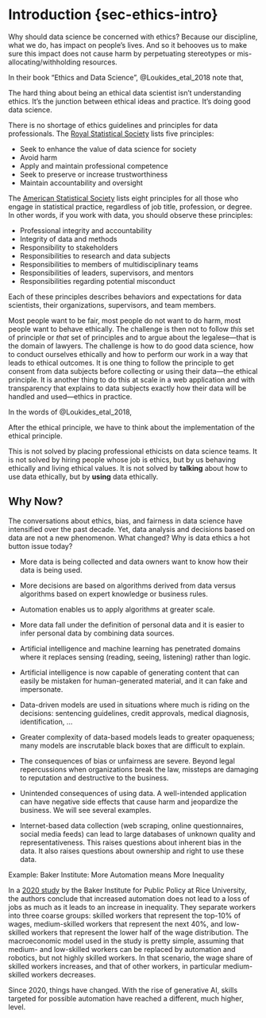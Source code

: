 # Introduction {sec-ethics-intro}

Why should data science be concerned with ethics? Because our discipline, what 
we do, has impact on people's lives. And so it behooves us to make sure this impact 
does not cause harm by perpetuating stereotypes or mis-allocating/withholding 
resources.

In their book "Ethics and Data Science", @Loukides_etal_2018 note that,

:::{.quote}
The hard thing about being an ethical data scientist isn't understanding ethics. 
It's the junction between ethical ideas and practice. It's doing good data science.
:::

There is no shortage of ethics guidelines and principles for data professionals. 
The [Royal Statistical Society](https://rss.org.uk/RSS/media/News-and-publications/Publications/Reports%20and%20guides/A-Guide-for-Ethical-Data-Science-Final-Oct-2019.pdf) lists five principles:

-   Seek to enhance the value of data science for society
-   Avoid harm
-   Apply and maintain professional competence
-   Seek to preserve or increase trustworthiness
-   Maintain accountability and oversight

The [American Statistical Society](https://www.amstat.org/your-career/ethical-guidelines-for-statistical-practice) lists eight principles for all those who engage in statistical practice, 
regardless of job title, profession, or degree. In other words, if you work with 
data, you should observe these principles:

-   Professional integrity and accountability
-   Integrity of data and methods
-   Responsibility to stakeholders
-   Responsibilities to research and data subjects
-   Responsibilities to members of multidisciplinary teams
-   Responsibilities of leaders, supervisors, and mentors
-   Responsibilities regarding potential misconduct

Each of these principles describes behaviors and expectations for data scientists, 
their organizations, supervisors, and team members.

Most people want to be fair, most people do not want to do harm, most people want 
to behave ethically. The challenge is then not to follow *this* set of principle 
or *that* set of principles and to argue about the legalese—that is the domain of 
lawyers. The challenge is how to do good data science, how to conduct ourselves 
ethically and how to perform our work in a way that leads to ethical outcomes. 
It is one thing to follow the principle to get consent from data subjects before 
collecting or using their data—the ethical principle. It is another thing to do 
this at scale in a web application and with transparency that explains to data 
subjects exactly how their data will be handled and used—ethics in practice.

In the words of @Loukides_etal_2018,


:::{.quote}
After the ethical principle, we have to think about the implementation of the 
ethical principle.
:::

This is not solved by placing professional ethicists on data science teams. It is 
not solved by hiring people whose job is ethics, but by us behaving ethically and 
living ethical values. It is not solved by **talking** about how to use data ethically, 
but by **using** data ethically.

## Why Now?

The conversations about ethics, bias, and fairness in data science have 
intensified over the past decade. Yet, data analysis and decisions based on 
data are not a new phenomenon. What changed? Why is data ethics a hot button 
issue today?

-   More data is being collected and data owners want to know how their data is 
being used.

-   More decisions are based on algorithms derived from data versus algorithms 
based on expert knowledge or business rules.

-   Automation enables us to apply algorithms at greater scale.

-   More data fall under the definition of personal data and it is easier to 
infer personal data by combining data sources.

-   Artificial intelligence and machine learning has penetrated domains where 
it replaces sensing (reading, seeing, listening) rather than logic.

-   Artificial intelligence is now capable of generating content that can easily 
be mistaken for human-generated material, and it can fake and impersonate.

-   Data-driven models are used in situations where much is riding on the 
decisions: sentencing guidelines, credit approvals, medical diagnosis, identification, …

-   Greater complexity of data-based models leads to greater opaqueness; many 
models are inscrutable black boxes that are difficult to explain.

-   The consequences of bias or unfairness are severe. Beyond legal repercussions 
when organizations break the law, missteps are damaging to reputation and 
destructive to the business.

-   Unintended consequences of using data. A well-intended application can have 
negative side effects that cause harm and jeopardize the business. We will see 
several examples.

-   Internet-based data collection (web scraping, online questionnaires, social 
media feeds) can lead to large databases of unknown quality and representativeness. 
This raises questions about inherent bias in the data. It also raises questions 
about ownership and right to use these data.

::: example
::: example-header
Example: Baker Institute: More Automation means More Inequality
:::

::: example-container
In a [2020 study](https://www.bakerinstitute.org/sites/default/files/2020-11/import/bi-report-110620-bipp-automation.pdf) by the Baker Institute for Public Policy at Rice University, the 
authors conclude that increased automation does not lead to a loss of jobs as 
much as it leads to an increase in inequality. They separate workers into three 
coarse groups: skilled workers that represent the top-10% of wages, medium-skilled 
workers that represent the next 40%, and low-skilled workers that represent the 
lower half of the wage distribution. The macroeconomic model used in the study 
is pretty simple, assuming that medium- and low-skilled workers can be replaced 
by automation and robotics, but not highly skilled workers. In that scenario, the 
wage share of skilled workers increases, and that of other workers, in particular 
medium-skilled workers decreases.

Since 2020, things have changed. With the rise of generative AI, skills targeted 
for possible automation have reached a different, much higher, level.
:::
:::

